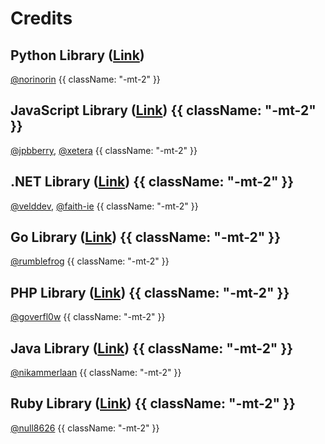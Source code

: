 
<HeroPattern />

# Credits

## Python Library ([Link](/libraries/python))
[@norinorin](https://github.com/norinorin) {{ className: "-mt-2" }}


## JavaScript Library ([Link](/libraries/javascript)) {{ className: "-mt-2" }}
[@jpbberry](https://github.com/jpbberry), [@xetera](https://github.com/xetera) {{ className: "-mt-2" }}


## .NET Library ([Link](/libraries/dotnet)) {{ className: "-mt-2" }}
[@velddev](https://github.com/velddev), [@faith-ie](https://github.com/faith-ie) {{ className: "-mt-2" }}


## Go Library ([Link](/libraries/go)) {{ className: "-mt-2" }}
[@rumblefrog](https://github.com/rumblefrog) {{ className: "-mt-2" }}


## PHP Library ([Link](/libraries/php)) {{ className: "-mt-2" }}
[@goverfl0w](https://github.com/goverfl0w) {{ className: "-mt-2" }}


## Java Library ([Link](/libraries/java)) {{ className: "-mt-2" }}
[@nikammerlaan](https://github.com/nikammerlaan) {{ className: "-mt-2" }}


## Ruby Library ([Link](/libraries/ruby)) {{ className: "-mt-2" }}
[@null8626](https://github.com/null8626) {{ className: "-mt-2" }}